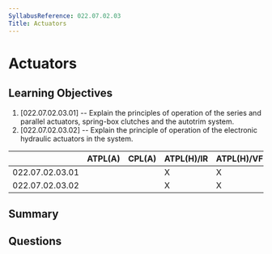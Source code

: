 ```yaml
---
SyllabusReference: 022.07.02.03
Title: Actuators
---
```


# Actuators

## Learning Objectives

1. [022.07.02.03.01] -- Explain the principles of operation of the series and
   parallel actuators, spring-box clutches and the autotrim system.
2. [022.07.02.03.02] -- Explain the principle of operation of the electronic
   hydraulic actuators in the system.

|                 | ATPL(A) | CPL(A) | ATPL(H)/IR | ATPL(H)/VFR | CPL(H) | IR  | CBIR(A) |
| --------------- | ------- | ------ | ---------- | ----------- | ------ | --- | ------- |
| 022.07.02.03.01 |         |        | X          | X           | X      |     |         |
| 022.07.02.03.02 |         |        | X          | X           | X      |     |         |

## Summary

## Questions
